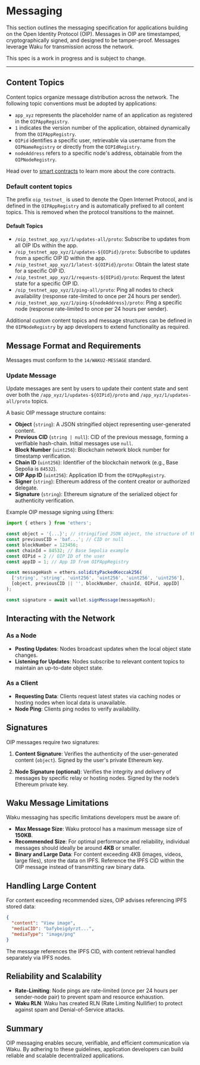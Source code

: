 
# Messaging

This section outlines the messaging specification for applications building on the Open Identity Protocol (OIP). Messages in OIP are timestamped, cryptographically signed, and designed to be tamper-proof. Messages leverage Waku for transmission across the network.

<Callout type="info">
This spec is a work in progress and is subject to change. 
</Callout>

---

## Content Topics

Content topics organize message distribution across the network. The following topic conventions must be adopted by applications:

- `app_xyz` represents the placeholder name of an application as registered in the `OIPAppRegistry`.
- `1` indicates the version number of the application, obtained dynamically from the `OIPAppRegistry`.
- `OIPid` identifies a specific user, retrievable via username from the `OIPNameRegistry` or directly from the `OIPIdRegistry`.
- `nodeAddress` refers to a specific node's address, obtainable from the `OIPNodeRegistry`.

Head over to [smart contracts](/smart-contracts) to learn more about the core contracts.

### Default content topics
The prefix `oip_testnet_` is used to denote the Open Internet Protocol, and is defined in the `OIPAppRegistry` and is automatically prefixed to all content topics. This is removed when the protocol transitions to the mainnet.

#### Default Topics
- `/oip_testnet_app_xyz/1/updates-all/proto`: Subscribe to updates from all OIP IDs within the app.
- `/oip_testnet_app_xyz/1/updates-${OIPid}/proto`: Subscribe to updates from a specific OIP ID within the app.
- `/oip_testnet_app_xyz/1/latest-${OIPid}/proto`: Obtain the latest state for a specific OIP ID.
- `/oip_testnet_app_xyz/1/requests-${OIPid}/proto`: Request the latest state for a specific OIP ID.
- `/oip_testnet_app_xyz/1/ping-all/proto`: Ping all nodes to check availability (response rate-limited to once per 24 hours per sender).
- `/oip_testnet_app_xyz/1/ping-${nodeAddress}/proto`: Ping a specific node (response rate-limited to once per 24 hours per sender).

Additional custom content topics and message structures can be defined in the `OIPNodeRegistry` by app developers to extend functionality as required.

## Message Format and Requirements

Messages must conform to the `14/WAKU2-MESSAGE` standard.

### Update Message
Update messages are sent by users to update their content state and sent over both the ``/app_xyz/1/updates-${OIPid}/proto`` and ``/app_xyz/1/updates-all/proto`` topics.

A basic OIP message structure contains:
- **Object** (`string`): A JSON stringified object representing user-generated content.
- **Previous CID** (`string | null`): CID of the previous message, forming a verifiable hash-chain. Initial messages use `null`.
- **Block Number** (`uint256`): Blockchain network block number for timestamp verification.
- **Chain ID** (`uint256`): Identifier of the blockchain network (e.g., Base Sepolia is `84532`).
- **OIP App ID** (`uint256`): Application ID from the `OIPAppRegistry`.
- **Signer** (`string`): Ethereum address of the content creator or authorized delegate.
- **Signature** (`string`): Ethereum signature of the serialized object for authenticity verification.

Example OIP message signing using Ethers:

```javascript
import { ethers } from 'ethers';

const object = '{...}'; // stringified JSON object, the structure of this object is defined by the app.
const previousCID = 'baf...'; // CID or null
const blockNumber = 123456;
const chainId = 84532; // Base Sepolia example
const OIPid = 2 // OIP ID of the user
const appID = 1; // App ID from OIPAppRegistry

const messageHash = ethers.solidityPackedKeccak256(
  ['string', 'string', 'uint256', 'uint256', 'uint256', 'uint256'],
  [object, previousCID || '', blockNumber, chainId, OIPid, appID]
);

const signature = await wallet.signMessage(messageHash);
```

## Interacting with the Network

### As a Node

- **Posting Updates**: Nodes broadcast updates when the local object state changes.
- **Listening for Updates**: Nodes subscribe to relevant content topics to maintain an up-to-date object state.

### As a Client

- **Requesting Data**: Clients request latest states via caching nodes or hosting nodes when local data is unavailable.
- **Node Ping**: Clients ping nodes to verify availability.

## Signatures

OIP messages require two signatures:

1. **Content Signature**: Verifies the authenticity of the user-generated content (`object`). Signed by the user's private Ethereum key.

2. **Node Signature (optional)**: Verifies the integrity and delivery of messages by specific relay or hosting nodes. Signed by the node’s Ethereum private key.

## Waku Message Limitations

Waku messaging has specific limitations developers must be aware of:

- **Max Message Size**: Waku protocol has a maximum message size of **150KB**.
- **Recommended Size**: For optimal performance and reliability, individual messages should ideally be around **4KB** or smaller.
- **Binary and Large Data**: For content exceeding 4KB (images, videos, large files), store the data on IPFS. Reference the IPFS CID within the OIP message instead of transmitting raw binary data.

## Handling Large Content

For content exceeding recommended sizes, OIP advises referencing IPFS stored data:

```json
{
  "content": "View image",
  "mediaCID": "bafybeigdyrzt...",
  "mediaType": "image/png"
}
```

The message references the IPFS CID, with content retrieval handled separately via IPFS nodes.

## Reliability and Scalability

- **Rate-Limiting**: Node pings are rate-limited (once per 24 hours per sender-node pair) to prevent spam and resource exhaustion.
- **Waku RLN**: Waku has created RLN (Rate Limiting Nullifier) to protect against spam and Denial-of-Service attacks.

## Summary

OIP messaging enables secure, verifiable, and efficient communication via Waku. By adhering to these guidelines, application developers can build reliable and scalable decentralized applications.

